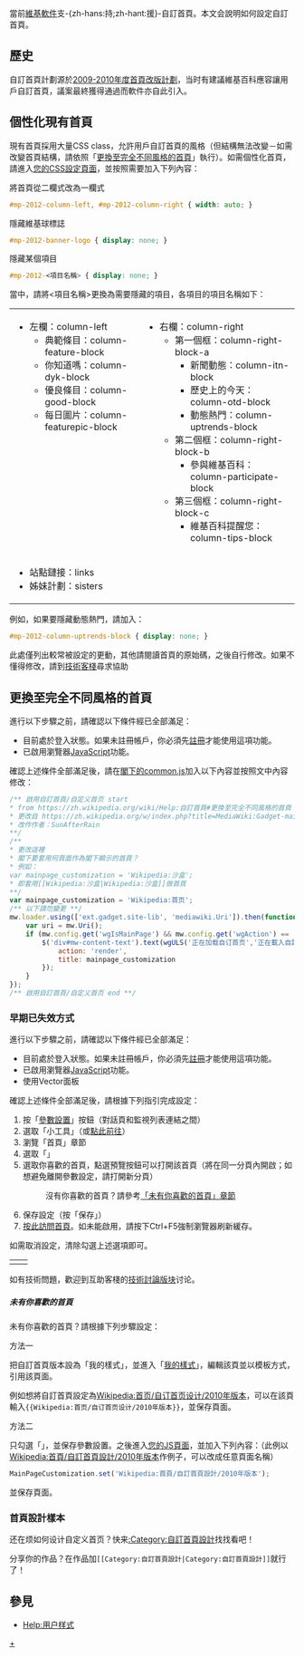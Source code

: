 
<noinclude>{{pp-semi-protected|reason=頁面將會或正被應用於首頁|small=yes}}</noinclude>
{{noteTA/MediaWiki}}
{{Hh}}
{{shortcut|H:CM}}
當前[[MediaWiki|維基軟件]]支-{zh-hans:持;zh-hant:援}-自訂首頁。本文会說明如何設定自訂首頁。

== 歷史 ==
自訂首頁計劃源於[[维基百科讨论:2009年首页改版计划|2009-2010年度首頁改版計劃]]，当时有建議維基百科應容讓用戶自訂首頁，議案最終獲得通過而軟件亦自此引入。

== 個性化現有首頁 ==
現有首頁採用大量CSS class，允許用戶自訂首頁的風格（但結構無法改變－如需改變首頁結構，請依照「[[#更換至完全不同風格的首頁|更換至完全不同風格的首頁]]」執行）。如需個性化首頁，請進入[[Special:MyPage/common.css|您的CSS設定頁面]]，並按照需要加入下列內容：
; 將首頁從二欄式改為一欄式
<syntaxhighlight lang="css">#mp-2012-column-left, #mp-2012-column-right { width: auto; }</syntaxhighlight>
; 隱藏維基球標誌
<syntaxhighlight lang="css">#mp-2012-banner-logo { display: none; } </syntaxhighlight>
; 隱藏某個項目
<syntaxhighlight lang="css">#mp-2012-<項目名稱> { display: none; } </syntaxhighlight>
當中，請將<項目名稱>更換為需要隱藏的項目，各項目的項目名稱如下：
{| 
|-
| style="vertical-align:top;"| 
*左欄：column-left
** 典範條目：column-feature-block
** 你知道嗎：column-dyk-block
** 優良條目：column-good-block
** 每日圖片：column-featurepic-block
| style="vertical-align:top;"| 
*右欄：column-right
** 第一個框：column-right-block-a
***新聞動態：column-itn-block
***歷史上的今天：column-otd-block
***動態熱門：column-uptrends-block
** 第二個框：column-right-block-b
***參與維基百科：column-participate-block
** 第三個框：column-right-block-c
***維基百科提醒您：column-tips-block
|-
|colspan="2"|
*站點鏈接：links
*姊妹計劃：sisters
|}
例如，如果要隱藏動態熱門，請加入：<syntaxhighlight lang="css">#mp-2012-column-uptrends-block { display: none; } </syntaxhighlight>

此處僅列出較常被設定的更動，其他請閱讀首頁的原始碼，之後自行修改。如果不懂得修改，請到[[WP:VPT|技術客棧]]尋求協助

== 更換至完全不同風格的首頁 ==

進行以下步驟之前，請確認以下條件經已全部滿足：
* 目前處於登入狀態。如果未註冊帳戶，你必須先[[Special:UserLogin/signup|註冊]]才能使用這項功能。
* 已啟用瀏覽器[[JavaScript|JavaScript]]功能。
確認上述條件全部滿足後，請在[[Special:MyPage/common.js|閣下的common.js]]加入以下內容並按照文中內容修改：
<syntaxhighlight lang="js">
/** 啟用自訂首頁/自定义首页 start
* from https://zh.wikipedia.org/wiki/Help:自訂首頁#更換至完全不同風格的首頁 https://w.wiki/rF8
* 更改自 https://zh.wikipedia.org/w/index.php?title=MediaWiki:Gadget-mainpage-customization.js&oldid=53992037
* 改作作者：SunAfterRain
**/
/** 
* 更改這裡
* 閣下要套用何頁面作為閣下顯示的首頁？
* 例如：
var mainpage_customization = 'Wikipedia:沙盒';
* 即套用[[Wikipedia:沙盒|Wikipedia:沙盒]]做首頁
**/
var mainpage_customization = 'Wikipedia:首页';
/** 以下請勿變更 **/
mw.loader.using(['ext.gadget.site-lib', 'mediawiki.Uri']).then(function() {
	var uri = mw.Uri();
	if (mw.config.get('wgIsMainPage') && mw.config.get('wgAction') == 'view' && !uri.query.oldid && !uri.query.diff) {
		$('div#mw-content-text').text(wgULS('正在加载自订首页','正在載入自訂首頁')).show().load(mw.config.get('wgScript'), {
        	action: 'render',
        	title: mainpage_customization
    	});
	} 
});
/** 啟用自訂首頁/自定义首页 end **/
</syntaxhighlight>

=== 早期已失效方式 ===
{{ombox
| image = [[File:Historical.svg|35px]]
| imageright = 
| text  = '''本章节仅作为历史-{zh-cn:信息; zh-tw:資訊}-保留，实际已经无法操作，原因见[[Special:Diff/39138309|这笔编辑]]。'''<br />如果您想重启关于该主题的讨论，可尝试在[[Wikipedia:互助客栈|互助客栈]]中发起新的讨论。
}}[[Category:维基百科存档|{{PAGENAME}}]]

進行以下步驟之前，請確認以下條件經已全部滿足：
* 目前處於登入狀態。如果未註冊帳戶，你必須先[[Special:UserLogin/signup|註冊]]才能使用這項功能。
* 已啟用瀏覽器[[JavaScript|JavaScript]]功能。
* 使用Vector面板
確認上述條件全部滿足後，請根據下列指引完成設定：
# 按「[[Special:参数设置|參數設置]]」按鈕（對話頁和監視列表連結之間）
# 選取「小工具」（或[[Special:参数设置#mw-prefsection-gadgets|點此前往]]）
# 瀏覽「首頁」章節
# 選取「{{MediaWiki:Gadget-mainpage-customization}}」
# 選取你喜歡的首頁，點選預覽按鈕可以打開該首頁（將在同一分頁內開啟；如想避免離開參數設定，請打開新分頁）
#: 沒有你喜歡的首頁？請參考[[#未有你喜歡的首頁|「未有你喜歡的首頁」章節]]
# 保存設定（按「保存」）
# [[{{MediaWiki:mainpage}}|按此訪問首頁]]。如未能啟用，請按下Ctrl+F5強制瀏覽器刷新緩存。
如需取消設定，清除勾選上述選項即可。
{| style="background: transparent;" align="center"
|
{{Clickable button 2|編輯「我的樣式」|url={{fullurl:Special:MyPage/MainPage|action=edit}}|class=mw-ui-progressive}}
|
{{Clickable button 2|檢視現時首頁原始碼|url=//zh.wikipedia.org/w/index.php?action=edit|class=mw-ui-progressive}}
|}
如有技術問題，歡迎到互助客棧的[[维基百科:互助客栈/技术|技術討論版块]]讨论。
===== 未有你喜歡的首頁 =====
未有你喜歡的首頁？請根據下列步驟設定：
; 方法一
把自訂首頁版本設為「我的樣式」，並進入「[[Special:MyPage/MainPage|我的樣式]]」，編輯該頁並以模板方式，引用該頁面。

例如想將自訂首頁設定為[[Wikipedia:首页/自订首页设计/2010年版本|Wikipedia:首页/自订首页设计/2010年版本]]，可以在該頁輸入<code><nowiki>{{Wikipedia:首页/自订首页设计/2010年版本}}</nowiki></code>，並保存頁面。

; 方法二
只勾選「{{MediaWiki:Gadget-mainpage-customization}}」，並保存參數設置。之後進入[[Special:MyPage/common.js|您的JS頁面]]，並加入下列內容：（此例以[[Wikipedia:首頁/自訂首頁設計/2010年版本|Wikipedia:首頁/自訂首頁設計/2010年版本]]作例子，可以改成任意頁面名稱）
<syntaxhighlight lang="javascript">MainPageCustomization.set('Wikipedia:首頁/自訂首頁設計/2010年版本');</syntaxhighlight>
並保存頁面。

=== 首頁設計樣本 ===
还在烦如何设计自定义首页？快来[[:Category:自訂首頁設計|:Category:自訂首頁設計]]找找看吧！

分享你的作品？在作品加<code><nowiki>[[Category:自訂首頁設計|Category:自訂首頁設計]]</nowiki></code>就行了！

== 參見 ==
* [[Help:用户样式|Help:用户样式]]
{{H-f Help}}
[[Category:自訂首頁設計|+]]